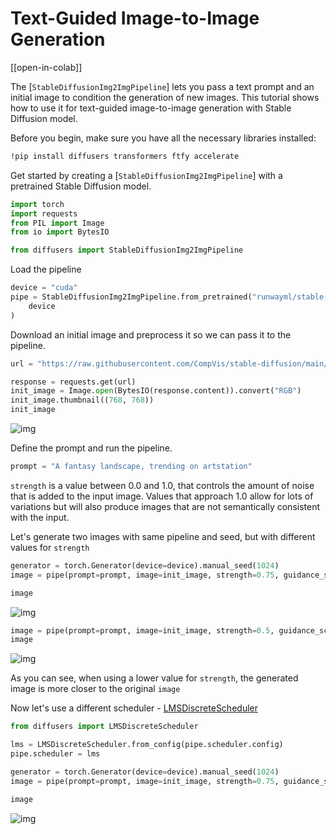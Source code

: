 <!--Copyright 2022 The HuggingFace Team. All rights reserved.

Licensed under the Apache License, Version 2.0 (the "License"); you may not use this file except in compliance with
the License. You may obtain a copy of the License at

http://www.apache.org/licenses/LICENSE-2.0

Unless required by applicable law or agreed to in writing, software distributed under the License is distributed on
an "AS IS" BASIS, WITHOUT WARRANTIES OR CONDITIONS OF ANY KIND, either express or implied. See the License for the
specific language governing permissions and limitations under the License.
-->

# Text-Guided Image-to-Image Generation

[[open-in-colab]]

The [`StableDiffusionImg2ImgPipeline`] lets you pass a text prompt and an initial image to condition the generation of new images. This tutorial shows how to use it for text-guided image-to-image generation with Stable Diffusion model.

Before you begin, make sure you have all the necessary libraries installed:

```bash
!pip install diffusers transformers ftfy accelerate
```

Get started by creating a [`StableDiffusionImg2ImgPipeline`] with a pretrained Stable Diffusion model.

```python
import torch
import requests
from PIL import Image
from io import BytesIO

from diffusers import StableDiffusionImg2ImgPipeline
```

Load the pipeline

```python
device = "cuda"
pipe = StableDiffusionImg2ImgPipeline.from_pretrained("runwayml/stable-diffusion-v1-5", torch_dtype=torch.float16).to(
    device
)
```

Download an initial image and preprocess it so we can pass it to the pipeline.

```python
url = "https://raw.githubusercontent.com/CompVis/stable-diffusion/main/assets/stable-samples/img2img/sketch-mountains-input.jpg"

response = requests.get(url)
init_image = Image.open(BytesIO(response.content)).convert("RGB")
init_image.thumbnail((768, 768))
init_image
```

![img](https://huggingface.co/datasets/YiYiXu/test-doc-assets/resolve/main/image_2_image_using_diffusers_cell_8_output_0.jpeg)

Define the prompt and run the pipeline.

```python
prompt = "A fantasy landscape, trending on artstation"
```

<Tip>

`strength` is a value between 0.0 and 1.0, that controls the amount of noise that is added to the input image. Values that approach 1.0 allow for lots of variations but will also produce images that are not semantically consistent with the input.

</Tip>

Let's generate two images with same pipeline and seed, but with different values for `strength`

```python
generator = torch.Generator(device=device).manual_seed(1024)
image = pipe(prompt=prompt, image=init_image, strength=0.75, guidance_scale=7.5, generator=generator).images[0]
```

```python
image
```

![img](https://huggingface.co/datasets/YiYiXu/test-doc-assets/resolve/main/image_2_image_using_diffusers_cell_13_output_0.jpeg)


```python
image = pipe(prompt=prompt, image=init_image, strength=0.5, guidance_scale=7.5, generator=generator).images[0]
image
```

![img](https://huggingface.co/datasets/YiYiXu/test-doc-assets/resolve/main/image_2_image_using_diffusers_cell_14_output_1.jpeg)


As you can see, when using a lower value for `strength`, the generated image is more closer to the original `image`

Now let's use a different scheduler - [LMSDiscreteScheduler](https://huggingface.co/docs/diffusers/api/schedulers#diffusers.LMSDiscreteScheduler)

```python
from diffusers import LMSDiscreteScheduler

lms = LMSDiscreteScheduler.from_config(pipe.scheduler.config)
pipe.scheduler = lms
```

```python
generator = torch.Generator(device=device).manual_seed(1024)
image = pipe(prompt=prompt, image=init_image, strength=0.75, guidance_scale=7.5, generator=generator).images[0]
```

```python
image
```

![img](https://huggingface.co/datasets/YiYiXu/test-doc-assets/resolve/main/image_2_image_using_diffusers_cell_19_output_0.jpeg)

